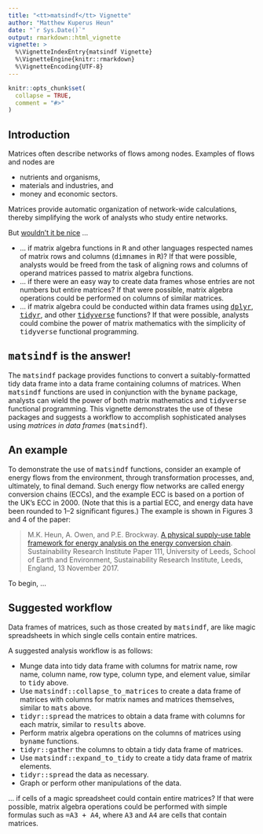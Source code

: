 ```yaml
---
title: "<tt>matsindf</tt> Vignette"
author: "Matthew Kuperus Heun"
date: "`r Sys.Date()`"
output: rmarkdown::html_vignette
vignette: >
  %\VignetteIndexEntry{matsindf Vignette}
  %\VignetteEngine{knitr::rmarkdown}
  %\VignetteEncoding{UTF-8}
---
```


```r
knitr::opts_chunk$set(
  collapse = TRUE,
  comment = "#>"
)
```


## Introduction

Matrices often describe networks of flows among nodes. 
Examples of flows and nodes are

* nutrients and organisms,
* materials and industries, and
* money and economic sectors.

Matrices provide automatic organization of network-wide calculations,
thereby simplifying the work of analysts who study entire networks.

But [wouldn't it be nice](https://en.wikipedia.org/wiki/Wouldn%27t_It_Be_Nice) ...

* ... if matrix algebra functions in <tt>R</tt> and other languages
respected names 
of matrix rows and columns (<tt>dimnames</tt> in <tt>R</tt>)?
If that were possible,
analysts would be freed from the task of aligning rows and columns of 
operand matrices passed to matrix algebra functions.
* ... if there were an easy way to create data frames
whose entries are not numbers but entire matrices?
If that were possible, 
matrix algebra operations could be performed on columns
of similar matrices.
* ... if matrix algebra could be conducted within data frames using 
[<tt>dplyr</tt>](http://dplyr.tidyverse.org),
[<tt>tidyr</tt>](http://tidyr.tidyverse.org), 
and other
[<tt>tidyverse</tt>](http://www.tidyverse.org)
functions?
If that were possible, 
analysts could combine the power of matrix mathematics
with the simplicity of <tt>tidyverse</tt>
functional programming.


## <tt>matsindf</tt> is the answer!

The <tt>matsindf</tt> package provides functions to convert 
a suitably-formatted tidy data frame into a data frame containing columns of matrices.
When <tt>matsindf</tt> functions are used 
in conjunction with the <tt>byname</tt> package, 
analysts can wield the power of both matrix mathematics
and <tt>tidyverse</tt> functional programming.
This vignette demonstrates the use of these packages
and suggests a workflow to accomplish
sophisticated analyses using *matrices in data frames* (<tt>matsindf</tt>).


## An example

To demonstrate the use of <tt>matsindf</tt> functions,
consider an example of energy flows from the environment,
through transformation processes, and, ultimately,
to final demand.
Such energy flow networks are called energy conversion chains (ECCs), and
the example ECC is based on a portion of the UK's ECC in 2000.
(Note that this is a partial ECC, and 
energy data have been rounded to 1--2 significant figures.)
The example is shown in Figures 3 and 4 of the paper:

> M.K. Heun, A. Owen, and P.E. Brockway.
> [A physical supply-use table framework for energy analysis 
> on the energy conversion 
> chain](http://www.see.leeds.ac.uk/fileadmin/Documents/research/sri/workingpapers/sri-wp111.pdf).
> Sustainability Research Institute Paper 111,
> University of Leeds, School of Earth and Environment,
> Sustainability Research Institute,
> Leeds, England,
> 13 November 2017.

To begin, ...



## Suggested workflow






Data frames of matrices, 
such as those created by <tt>matsindf</tt>,
are like magic spreadsheets 
in which single cells contain entire matrices.



A suggested analysis workflow is as follows:

* Munge data into tidy data frame with columns for matrix name, 
row name, column name, row type, column type, and element value,
similar to <tt>tidy</tt> above.
* Use <tt>matsindf::collapse_to_matrices</tt>
to create a data frame of matrices with columns for matrix names and 
matrices themselves,
similar to <tt>mats</tt> above.
* <tt>tidyr::spread</tt> the matrices to obtain a data frame with columns for each matrix,
similar to <tt>results</tt> above.
* Perform matrix algebra operations on the columns of matrices
using <tt>byname</tt> functions.
* <tt>tidyr::gather</tt> the columns to obtain a tidy data frame of matrices.
* Use <tt>matsindf::expand_to_tidy</tt> to create a tidy data frame of matrix elements.
* <tt>tidyr::spread</tt> the data as necessary.
* Graph or perform other manipulations of the data.





... if cells of a magic spreadsheet could contain entire matrices?
If that were possible, 
matrix algebra operations could be performed with simple formulas
such as <tt>=A3 + A4</tt>,
where <tt>A3</tt> and <tt>A4</tt> are cells that contain matrices.

